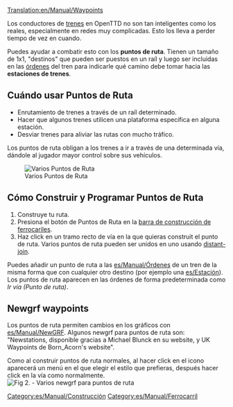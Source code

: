 [[Translation:en/Manual/Waypoints]]
{{es/Traducción|en/Manual/Waypoints|99}}

Los conductores de [[es/Manual/Trenes|trenes]] en OpenTTD no son tan inteligentes como los reales, especialmente en redes muy complicadas.  Esto los lleva a perder tiempo de vez en cuando.  

Puedes ayudar a combatir esto con los '''puntos de ruta'''.  Tienen un tamaño de 1x1, "destinos" que pueden ser puestos en un raíl y luego ser incluidas en las [[es/Manual/Órdenes|órdenes]] del tren para indicarle qué camino debe tomar hacia las '''estaciones de trenes'''.

==Cuándo usar Puntos de Ruta==

* Enrutamiento de trenes a través de un raíl determinado.
* Hacer que algunos trenes utilicen una plataforma específica en alguna estación.
* Desviar trenes para aliviar las rutas con mucho tráfico.

Los puntos de ruta obligan a los trenes a ir a través de una determinada vía, dándole al jugador mayor control sobre sus vehículos.

[[File:en/Manual/Checkpoints.png|center|frame|Varios Puntos de Ruta]]

==Cómo Construir y Programar Puntos de Ruta==

# Construye tu ruta.
# Presiona el botón de Puntos de Ruta en la [[es/Construccion de ferrocariles#barra-de-herramientas-de-construccion-de-ferrocaril|barra de construcción de ferrocariles]].
# Haz click en un tramo recto de vía en la que quieras construit el punto de ruta. Varios puntos de ruta pueden ser unidos en uno usando [[en/Archive/Manual/Settings/Distant-join stations|distant-join]].

Puedes añadir un punto de ruta a las [[es/Manual/Órdenes]] de un tren de la misma forma que con cualquier otro destino (por ejemplo una [[es/Estación]]). Los puntos de ruta aparecen en las órdenes de forma predeterminada como ''Ir vía (Punto de ruta)''.

== Newgrf waypoints ==
Los puntos de ruta permiten cambios en los gráficos con [[es/Manual/NewGRF]]. Algunos newgrf para puntos de ruta son: "Newstations, disponible gracias a Michael Blunck en su website, y  UK Waypoints de Born_Acorn's website".

Como al construir puntos de ruta normales, al hacer click en el icono aparecerá un menú en el que elegir el estilo que prefieras, después hacer click en la vía como normalmente.
[[File:en/Manual/Newgrfwayp.png|center|frame|Fig 2. - Varios newgrf para puntos de ruta]]

[[Category:es/Manual/Construcción]]
[[Category:es/Manual/Ferrocarril]]